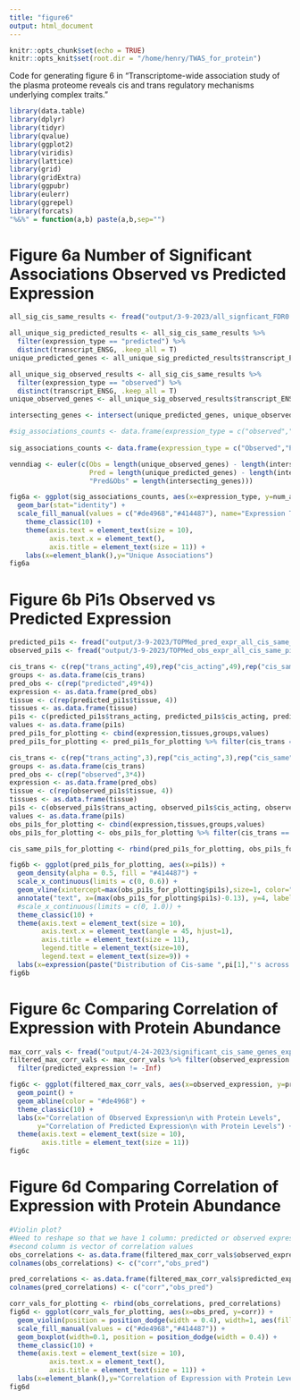 ```yaml
---
title: "figure6"
output: html_document
---
```


```r
knitr::opts_chunk$set(echo = TRUE)
knitr::opts_knit$set(root.dir = "/home/henry/TWAS_for_protein")
```

Code for generating figure 6 in "Transcriptome-wide association study of the plasma proteome reveals cis and trans regulatory mechanisms underlying complex traits."

```r
library(data.table)
library(dplyr)
library(tidyr)
library(qvalue)
library(ggplot2)
library(viridis)
library(lattice)
library(grid)
library(gridExtra)
library(ggpubr)
library(eulerr)
library(ggrepel)
library(forcats)
"%&%" = function(a,b) paste(a,b,sep="")
```

# Figure 6a Number of Significant Associations Observed vs Predicted Expression
```r
all_sig_cis_same_results <- fread("output/3-9-2023/all_signficant_FDR0.05_cis_same_results_TOPMed.txt")

all_unique_sig_predicted_results <- all_sig_cis_same_results %>% 
  filter(expression_type == "predicted") %>% 
  distinct(transcript_ENSG, .keep_all = T)
unique_predicted_genes <- all_unique_sig_predicted_results$transcript_ENSG

all_unique_sig_observed_results <- all_sig_cis_same_results %>% 
  filter(expression_type == "observed") %>% 
  distinct(transcript_ENSG, .keep_all = T)
unique_observed_genes <- all_unique_sig_observed_results$transcript_ENSG

intersecting_genes <- intersect(unique_predicted_genes, unique_observed_genes)

#sig_associations_counts <- data.frame(expression_type = c("observed","predicted", "observed", "predicted"), num_associations = c(length(unique_observed_genes) - length(intersecting_genes), length(unique_predicted_genes) - length(intersecting_genes), length(intersecting_genes), length(intersecting_genes)), unique = c("unique","unique","shared","shared"))
  
sig_associations_counts <- data.frame(expression_type = c("Observed","Predicted"), num_associations = c(length(unique_observed_genes) - length(intersecting_genes), length(unique_predicted_genes) - length(intersecting_genes)))

venndiag <- euler(c(Obs = length(unique_observed_genes) - length(intersecting_genes),
                    Pred = length(unique_predicted_genes) - length(intersecting_genes),
                    "Pred&Obs" = length(intersecting_genes)))

fig6a <- ggplot(sig_associations_counts, aes(x=expression_type, y=num_associations, fill=expression_type)) +
  geom_bar(stat="identity") +
  scale_fill_manual(values = c("#de4968","#414487"), name="Expression Type", labels = c("Observed","Predicted")) +
    theme_classic(10) + 
    theme(axis.text = element_text(size = 10), 
          axis.text.x = element_text(),
          axis.title = element_text(size = 11)) +
    labs(x=element_blank(),y="Unique Associations")
fig6a
```

# Figure 6b Pi1s Observed vs Predicted Expression
```r
predicted_pi1s <- fread("output/3-9-2023/TOPMed_pred_expr_all_cis_same_pi1s_lambda0.75.txt")
observed_pi1s <- fread("output/3-9-2023/TOPMed_obs_expr_all_cis_same_pi1s_lambda0.75.txt")

cis_trans <- c(rep("trans_acting",49),rep("cis_acting",49),rep("cis_same",49),rep("cis_different",49))
groups <- as.data.frame(cis_trans)
pred_obs <- c(rep("predicted",49*4))
expression <- as.data.frame(pred_obs)
tissue <- c(rep(predicted_pi1s$tissue, 4))
tissues <- as.data.frame(tissue)
pi1s <- c(predicted_pi1s$trans_acting, predicted_pi1s$cis_acting, predicted_pi1s$cis_same, predicted_pi1s$cis_different)
values <- as.data.frame(pi1s)
pred_pi1s_for_plotting <- cbind(expression,tissues,groups,values)
pred_pi1s_for_plotting <- pred_pi1s_for_plotting %>% filter(cis_trans == "cis_same")

cis_trans <- c(rep("trans_acting",3),rep("cis_acting",3),rep("cis_same",3),rep("cis_different",3))
groups <- as.data.frame(cis_trans)
pred_obs <- c(rep("observed",3*4))
expression <- as.data.frame(pred_obs)
tissue <- c(rep(observed_pi1s$tissue, 4))
tissues <- as.data.frame(tissue)
pi1s <- c(observed_pi1s$trans_acting, observed_pi1s$cis_acting, observed_pi1s$cis_same, observed_pi1s$cis_different)
values <- as.data.frame(pi1s)
obs_pi1s_for_plotting <- cbind(expression,tissues,groups,values)
obs_pi1s_for_plotting <- obs_pi1s_for_plotting %>% filter(cis_trans == "cis_same")

cis_same_pi1s_for_plotting <- rbind(pred_pi1s_for_plotting, obs_pi1s_for_plotting)

fig6b <- ggplot(pred_pi1s_for_plotting, aes(x=pi1s)) + 
  geom_density(alpha = 0.5, fill = "#414487") +
  scale_x_continuous(limits = c(0, 0.6)) +
  geom_vline(xintercept=max(obs_pi1s_for_plotting$pi1s),size=1, color="#de4968") +
  annotate("text", x=(max(obs_pi1s_for_plotting$pi1s)-0.13), y=4, label="PBMC: "%&%round(max(obs_pi1s_for_plotting$pi1s),3), size=4, color="#de4968") +
  #scale_x_continuous(limits = c(0, 1.0)) +
  theme_classic(10) + 
  theme(axis.text = element_text(size = 10), 
        axis.text.x = element_text(angle = 45, hjust=1),
        axis.title = element_text(size = 11),
        legend.title = element_text(size=10),
        legend.text = element_text(size=9)) +
  labs(x=expression(paste("Distribution of Cis-same ",pi[1],"'s across Tissues")),y=element_blank())
fig6b
```

# Figure 6c Comparing Correlation of Expression with Protein Abundance
```r
max_corr_vals <- fread("output/4-24-2023/significant_cis_same_genes_expression_protein_levels_max_correlations_matrix.txt") 
filtered_max_corr_vals <- max_corr_vals %>% filter(observed_expression != -Inf) %>%
  filter(predicted_expression != -Inf)

fig6c <- ggplot(filtered_max_corr_vals, aes(x=observed_expression, y=predicted_expression)) +
  geom_point() +
  geom_abline(color = "#de4968") +
  theme_classic(10) +
  labs(x="Correlation of Observed Expression\n with Protein Levels",
       y="Correlation of Predicted Expression\n with Protein Levels") +
  theme(axis.text = element_text(size = 10), 
        axis.title = element_text(size = 11))
fig6c
```

# Figure 6d Comparing Correlation of Expression with Protein Abundance
```r
#Violin plot?
#Need to reshape so that we have 1 column: predicted or observed expression
#second column is vector of correlation values
obs_correlations <- as.data.frame(filtered_max_corr_vals$observed_expression) %>% mutate(obs_pred = "Observed")
colnames(obs_correlations) <- c("corr","obs_pred")

pred_correlations <- as.data.frame(filtered_max_corr_vals$predicted_expression) %>% mutate(obs_pred = "Predicted")
colnames(pred_correlations) <- c("corr","obs_pred")

corr_vals_for_plotting <- rbind(obs_correlations, pred_correlations)
fig6d <- ggplot(corr_vals_for_plotting, aes(x=obs_pred, y=corr)) +
  geom_violin(position = position_dodge(width = 0.4), width=1, aes(fill=obs_pred), show.legend=F) +
  scale_fill_manual(values = c("#de4968","#414487")) +
  geom_boxplot(width=0.1, position = position_dodge(width = 0.4)) + 
  theme_classic(10) +
  theme(axis.text = element_text(size = 10), 
          axis.text.x = element_text(),
          axis.title = element_text(size = 11)) +
  labs(x=element_blank(),y="Correlation of Expression with Protein Levels")
fig6d
```



